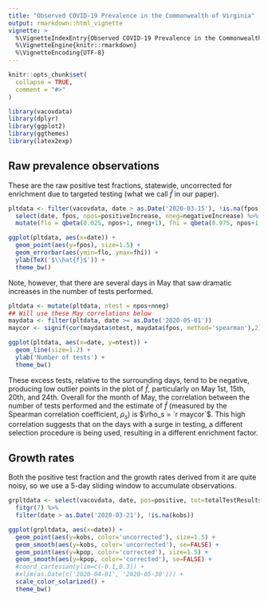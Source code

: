 ```yaml
---
title: "Observed COVID-19 Prevalence in the Commonwealth of Virginia"
output: rmarkdown::html_vignette
vignette: >
  %\VignetteIndexEntry{Observed COVID-19 Prevalence in the Commonwealth of Virginia}
  %\VignetteEngine{knitr::rmarkdown}
  %\VignetteEncoding{UTF-8}
---
```


```r
knitr::opts_chunk$set(
  collapse = TRUE,
  comment = "#>"
)
```

```r
library(vacovdata)
library(dplyr)
library(ggplot2)
library(ggthemes)
library(latex2exp)
```

## Raw prevalence observations

These are the raw positive test fractions, statewide, uncorrected for enrichment 
due to targeted testing (what we call $\hat{f}$ in our paper).   

```r
pltdata <- filter(vacovdata, date > as.Date('2020-03-15'), !is.na(fpos)) %>%
  select(date, fpos, npos=positiveIncrease, nneg=negativeIncrease) %>%
  mutate(flo = qbeta(0.025, npos+1, nneg+1), fhi = qbeta(0.975, npos+1, nneg+1))

ggplot(pltdata, aes(x=date)) +
  geom_point(aes(y=fpos), size=1.5) +
  geom_errorbar(aes(ymin=flo, ymax=fhi)) +
  ylab(TeX('$\\hat{f}$')) +
  theme_bw()
```

Note, however, that there are several days in May that saw dramatic increases in
the number of tests performed.

```r
pltdata <- mutate(pltdata, ntest = npos+nneg)
## Will use these May correlations below
maydata <- filter(pltdata, date >= as.Date('2020-05-01'))
maycor <- signif(cor(maydata$ntest, maydata$fpos, method='spearman'),2)

ggplot(pltdata, aes(x=date, y=ntest)) +
  geom_line(size=1.2) +
  ylab('Number of tests') +
  theme_bw()
```

These excess tests, relative to the surrounding days, tend to be negative, producing
low outlier points in the plot of $\hat{f}$, particularly on May 1st, 15th, 20th,
and 24th.  Overall for the month of May, the correlation between the number of
tests performed and the estimate of $\hat{f}$ (measured by the Spearman correlation
coefficient, $\rho_s$) is $\rho_s = `r maycor`$.  This high correlation suggests
that on the days with a surge in testing, a different selection procedure is being
used, resulting in a different enrichment factor.

## Growth rates

Both the positive test fraction and the growth rates derived from it are quite 
noisy, so we use a 5-day sliding window to accumulate observations.

```r
grpltdata <- select(vacovdata, date, pos=positive, tot=totalTestResults) %>%
  fitgr(7) %>% 
  filter(date > as.Date('2020-03-21'), !is.na(kobs))

ggplot(grpltdata, aes(x=date)) +
  geom_point(aes(y=kobs, color='uncorrected'), size=1.5) +
  geom_smooth(aes(y=kobs, color='uncorrected'), se=FALSE) +
  geom_point(aes(y=kpop, color='corrected'), size=1.5) +
  geom_smooth(aes(y=kpop, color='corrected'), se=FALSE) +
  #coord_cartesian(ylim=c(-0.1,0.3)) +
  #xlim(as.Date(c('2020-04-01', '2020-05-30'))) +
  scale_color_solarized() +
  theme_bw()
```

